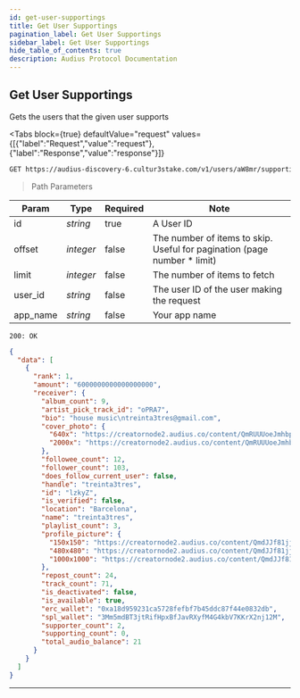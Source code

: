```yaml
---
id: get-user-supportings
title: Get User Supportings
pagination_label: Get User Supportings
sidebar_label: Get User Supportings
hide_table_of_contents: true
description: Audius Protocol Documentation
---
```



## Get User Supportings

Gets the users that the given user supports

<Tabs
  block={true}
  defaultValue="request"
  values={[{"label":"Request","value":"request"},{"label":"Response","value":"response"}]}
>
<TabItem value="request">

```bash
GET https://audius-discovery-6.cultur3stake.com/v1/users/aW8mr/supporting?app_name=EXAMPLEAPP HTTP/1.1
```

> Path Parameters

| Param    | Type      | Required | Note                                                                      |
| -------- | --------- | -------- | ------------------------------------------------------------------------- |
| id       | _string_  | true     | A User ID                                                                 |
| offset   | _integer_ | false    | The number of items to skip. Useful for pagination (page number \* limit) |
| limit    | _integer_ | false    | The number of items to fetch                                              |
| user_id  | _string_  | false    | The user ID of the user making the request                                |
| app_name | _string_  | false    | Your app name                                                             |

</TabItem>
<TabItem value="response">

`200: OK`

```json
{
  "data": [
    {
      "rank": 1,
      "amount": "6000000000000000000",
      "receiver": {
        "album_count": 9,
        "artist_pick_track_id": "oPRA7",
        "bio": "house music\ntreinta3tres@gmail.com",
        "cover_photo": {
          "640x": "https://creatornode2.audius.co/content/QmRUUUoeJmhbpvqSr9d34Gb71zk7xZkNtswHdixzhMkXYG/640x.jpg",
          "2000x": "https://creatornode2.audius.co/content/QmRUUUoeJmhbpvqSr9d34Gb71zk7xZkNtswHdixzhMkXYG/2000x.jpg"
        },
        "followee_count": 12,
        "follower_count": 103,
        "does_follow_current_user": false,
        "handle": "treinta3tres",
        "id": "lzkyZ",
        "is_verified": false,
        "location": "Barcelona",
        "name": "treinta3tres",
        "playlist_count": 3,
        "profile_picture": {
          "150x150": "https://creatornode2.audius.co/content/QmdJJf81jjRhpmrj2JzeMEzDNbPKfrUWkECE3NjfWnLDMr/150x150.jpg",
          "480x480": "https://creatornode2.audius.co/content/QmdJJf81jjRhpmrj2JzeMEzDNbPKfrUWkECE3NjfWnLDMr/480x480.jpg",
          "1000x1000": "https://creatornode2.audius.co/content/QmdJJf81jjRhpmrj2JzeMEzDNbPKfrUWkECE3NjfWnLDMr/1000x1000.jpg"
        },
        "repost_count": 24,
        "track_count": 71,
        "is_deactivated": false,
        "is_available": true,
        "erc_wallet": "0xa18d959231ca5728fefbf7b45ddc87f44e0832db",
        "spl_wallet": "3Mm5mdBT3jtRifHpxBfJavRXyfM4G4kbV7KKrX2nj12M",
        "supporter_count": 2,
        "supporting_count": 0,
        "total_audio_balance": 21
      }
    }
  ]
}
```

</TabItem>
</Tabs>

---
